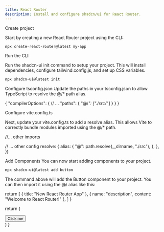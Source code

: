 ```yaml
---
title: React Router
description: Install and configure shadcn/ui for React Router.
---
```


<Steps>

Create project

Start by creating a new React Router project using the CLI:

```bash
npx create-react-router@latest my-app
```

Run the CLI

Run the shadcn-ui init command to setup your project. This will install dependencies, configure tailwind.config.js, and set up CSS variables.

```bash
npx shadcn-ui@latest init
```

Configure tsconfig.json
Update the paths in your tsconfig.json to allow TypeScript to resolve the @/* path alias.

{
  "compilerOptions": {
    // ...
    "paths": {
      "@/*": ["./src/*"]
    }
  }
}

Configure vite.config.ts

Next, update your vite.config.ts to add a resolve alias. This allows Vite to correctly bundle modules imported using the @/* path.

//... other imports

  // ... other config
  resolve: {
    alias: {
      "@": path.resolve(__dirname, "./src"),
    },
  },
})

Add Components
You can now start adding components to your project.

```bash
npx shadcn-ui@latest add button
```

The command above will add the Button component to your project. You can then import it using the @/ alias like this:



  return [
    { title: "New React Router App" },
    { name: "description", content: "Welcome to React Router!" },
  ]
}

  return (
    <div className="flex min-h-svh flex-col items-center justify-center">
      <Button>Click me</Button>
    </div>
  )
}
</Steps>
```
```
